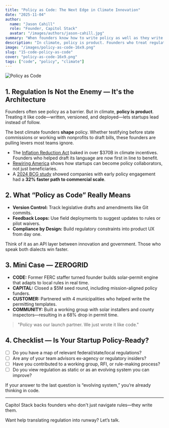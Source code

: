 ```yaml
---
title: "Policy as Code: The Next Edge in Climate Innovation"
date: "2025-11-04"
author:
  name: "Jason Cahill"
  role: "Founder, Capitol Stack"
  avatar: "/images/authors/jason-cahill.jpg"
summary: "When founders know how to write policy as well as they write code, they unlock unfair advantages in climate markets."
description: "In climate, policy is product. Founders who treat regulation like source code—iterating, debugging, and deploying—build faster, deeper moats and avoid regulatory dead ends."
image: "/images/policy-as-code-16x9.png"
slug: "15-code-policy-as-code"
cover: "policy-as-code-16x9.png"
tags: ["code", "policy", "climate"]
---
```


![Policy as Code](/images/policy-as-code-16x9.png)

## 1. Regulation Is Not the Enemy — It's the Architecture

Founders often see policy as a barrier. But in climate, **policy is product**. Treating it like code—written, versioned, and deployed—lets startups lead instead of follow.

The best climate founders **shape** policy. Whether testifying before state commissions or working with nonprofits to draft bills, these founders are pulling levers most teams ignore.

- The [Inflation Reduction Act](https://www.whitehouse.gov/cleanenergy/) baked in over $370B in climate incentives. Founders who helped draft its language are now first in line to benefit.
- [Rewiring America](https://www.rewiringamerica.org/) shows how startups can become policy collaborators, not just beneficiaries.
- A [2024 BCG study](https://www.bcg.com/publications/2024/climate-advocacy-strategy-for-businesses) showed companies with early policy engagement had a **32% faster path to commercial scale**.

## 2. What “Policy as Code” Really Means

- **Version Control:** Track legislative drafts and amendments like Git commits.  
- **Feedback Loops:** Use field deployments to suggest updates to rules or pilot waivers.  
- **Compliance by Design:** Build regulatory constraints into product UX from day one.

Think of it as an API layer between innovation and government. Those who speak both dialects win faster.

## 3. Mini Case — ZEROGRID

- **CODE:** Former FERC staffer turned founder builds solar-permit engine that adapts to local rules in real time.
- **CAPITAL:** Closed a $5M seed round, including mission-aligned policy funders.
- **CUSTOMER:** Partnered with 4 municipalities who helped write the permitting templates.
- **COMMUNITY:** Built a working group with solar installers and county inspectors—resulting in a 68% drop in permit time.

> "Policy was our launch partner. We just wrote it like code."

## 4. Checklist — Is Your Startup Policy-Ready?

- [ ] Do you have a map of relevant federal/state/local regulations?  
- [ ] Are any of your team advisors ex-agency or regulatory insiders?  
- [ ] Have you contributed to a working group, RFI, or rule-making process?  
- [ ] Do you view regulation as static or as an evolving system you can improve?

If your answer to the last question is “evolving system,” you’re already thinking in code.

---

Capitol Stack backs founders who don't just navigate rules—they write them.

Want help translating regulation into runway? Let’s talk.
